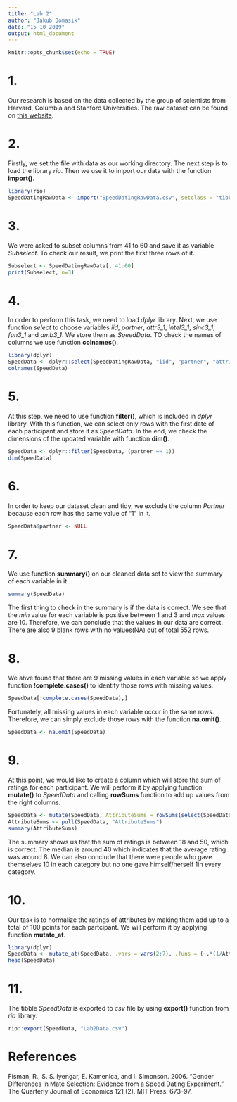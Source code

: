 ```yaml
---
title: "Lab 2"
author: "Jakub Domasik"
date: "15 10 2019"
output: html_document
---
```


```r
knitr::opts_chunk$set(echo = TRUE)
```

# 1.

Our research is based on the data collected by the group of scientists from Harvard, Columbia and Stanford Universities. The raw dataset can be found on [this website](http://www.stat.columbia.edu/~gelman/arm/examples/speed.dating/).


# 2. 

Firstly, we set the file with data as our working directory. The next step is to load the library _rio_. Then we use it to import our data with the function __import()__.

``` r
library(rio)
SpeedDatingRawData <- import("SpeedDatingRawData.csv", setclass = "tibble")
```
# 3.
We were asked  to subset columns from 41 to 60 and save it as variable _Subselect_. To check our result, we print the first three rows of it.

``` r
Subselect <- SpeedDatingRawData[, 41:60]
print(Subselect, n=3)
```


# 4.
In order to perform this task, we need to load _dplyr_ library. 
Next, we use function _select_ to choose  variables _iid_, _partner_, _attr3_1_, _intel3_1_, _sinc3_1_, _fun3_1_ and _amb3_1_. We store  them as _SpeedData_. TO check the names of columns we use function __colnames()__.

``` r
library(dplyr)
SpeedData <- dplyr::select(SpeedDatingRawData, "iid", "partner", "attr3_1", "intel3_1", "sinc3_1", "fun3_1", "amb3_1")
colnames(SpeedData)
```
# 5. 
At this step, we need to use function __filter()__, which is included in _dplyr_ library. With this function, we can select only rows with the first date of each participant and store it as _SpeedData_.
In the end, we check the dimensions of the updated variable with function __dim()__.

``` r
SpeedData <- dplyr::filter(SpeedData, (partner == 1))
dim(SpeedData)
```
# 6. 
In order to keep our dataset clean and tidy, we exclude the column _Partner_ because each row has the same value of "1"  in it. 
``` r
SpeedData$partner <- NULL
```
# 7.
We use function __summary()__ on our cleaned data set to view the summary of each variable in it. 
``` r
summary(SpeedData)
```
The first thing to check in the summary is if the data is correct. We see that the _min_ value for each variable is positive between 1 and 3 and _max_ values are 10. Therefore, we can conclude that the values in our data are correct. There are also 9 blank rows with no values(NA) out of total 552  rows. 

# 8. 
We ahve found that there are 9 missing values in each variable so we apply function __!complete.cases()__ to identify those rows with missing values. 
``` r
SpeedData[!complete.cases(SpeedData),]
```
Fortunately, all missing values in each variable occur in the same rows. Therefore, we can simply exclude those rows with the function __na.omit()__.
``` r
SpeedData <- na.omit(SpeedData)
```

# 9. 
At this point, we  would  like to create a column which will store the sum of ratings for  each  participant. We will perform it by applying function __mutate()__ to _SpeedData_ and calling __rowSums__ function to add up values from the right columns.
``` r
SpeedData <- mutate(SpeedData, AttributeSums = rowSums(select(SpeedData, "attr3_1", "sinc3_1", "intel3_1", "fun3_1", "amb3_1")))
AttributeSums <- pull(SpeedData, "AttributeSums")
summary(AttributeSums)
```

The summary shows us that the sum of ratings is between 18 and 50, which is correct. The median is around 40 which indicates that the average rating was around 8. We can also conclude that there were people who gave themselves 10 in each category but no one gave himself/herself 1in every category. 

# 10. 
Our task is to normalize the ratings of attributes by making them add up to a total of 100 points for each partcipant. We will perform it by applying function __mutate_at__.
```r
library(dplyr)
SpeedData <- mutate_at(SpeedData, .vars = vars(2:7), .funs = (~.*(1/AttributeSums)*100))
head(SpeedData)
```
# 11. 
The tibble _SpeedData_  is exported to _csv_ file by using __export()__ function from _rio_ library.
```r
rio::export(SpeedData, "Lab2Data.csv")
```

# References

Fisman, R., S. S. Iyengar, E. Kamenica, and I. Simonson. 2006. “Gender Differences in Mate Selection: Evidence from a Speed Dating Experiment.” The Quarterly Journal of Economics 121 (2). MIT Press: 673–97.